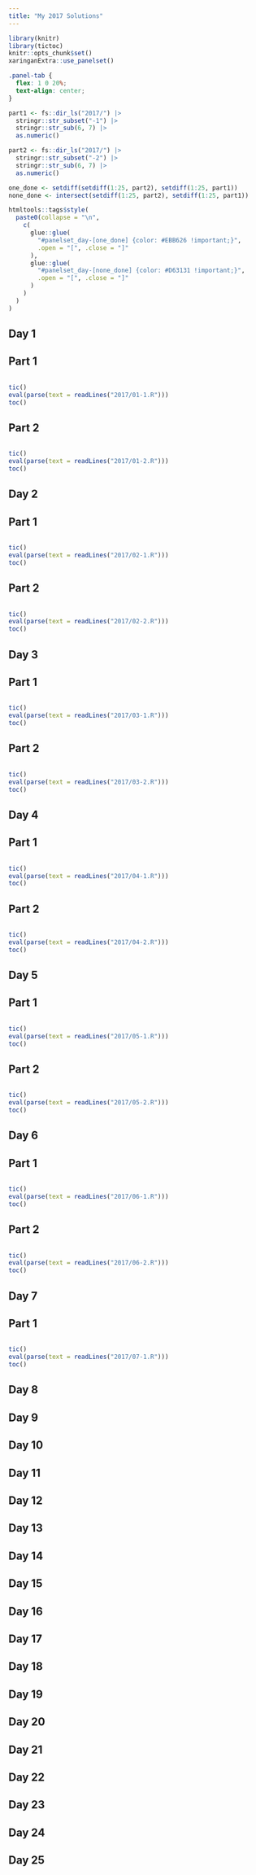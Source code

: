 ```yaml
---
title: "My 2017 Solutions"
---
```


```r
library(knitr)
library(tictoc)
knitr::opts_chunk$set()
xaringanExtra::use_panelset()
```

```css
.panel-tab {
  flex: 1 0 20%;
  text-align: center;
}
```

```r
part1 <- fs::dir_ls("2017/") |>
  stringr::str_subset("-1") |>
  stringr::str_sub(6, 7) |>
  as.numeric()

part2 <- fs::dir_ls("2017/") |>
  stringr::str_subset("-2") |>
  stringr::str_sub(6, 7) |>
  as.numeric()

one_done <- setdiff(setdiff(1:25, part2), setdiff(1:25, part1))
none_done <- intersect(setdiff(1:25, part2), setdiff(1:25, part1))

htmltools::tags$style(
  paste0(collapse = "\n",
    c(
      glue::glue(
        "#panelset_day-[one_done] {color: #EBB626 !important;}",
        .open = "[", .close = "]"
      ),
      glue::glue(
        "#panelset_day-[none_done] {color: #D63131 !important;}",
        .open = "[", .close = "]"
      )
    )
  )
)
```

::::: {.panelset}

::: {.panel}

# Day 1 {.panel-name}

## Part 1

```r
```

```r
tic()
eval(parse(text = readLines("2017/01-1.R")))
toc()
```

## Part 2

```r
```

```r
tic()
eval(parse(text = readLines("2017/01-2.R")))
toc()
```

:::

::: {.panel}

# Day 2 {.panel-name}

## Part 1

```r
```

```r
tic()
eval(parse(text = readLines("2017/02-1.R")))
toc()
```

## Part 2

```r
```

```r
tic()
eval(parse(text = readLines("2017/02-2.R")))
toc()
```

:::

::: {.panel}

# Day 3 {.panel-name}

## Part 1

```r
```

```r
tic()
eval(parse(text = readLines("2017/03-1.R")))
toc()
```

## Part 2

```r
```

```r
tic()
eval(parse(text = readLines("2017/03-2.R")))
toc()
```

:::

::: {.panel}

# Day 4 {.panel-name}

## Part 1

```r
```

```r
tic()
eval(parse(text = readLines("2017/04-1.R")))
toc()
```

## Part 2

```r
```

```r
tic()
eval(parse(text = readLines("2017/04-2.R")))
toc()
```

:::

::: {.panel}

# Day 5 {.panel-name}

## Part 1

```r
```

```r
tic()
eval(parse(text = readLines("2017/05-1.R")))
toc()
```

## Part 2

```r
```

```r
tic()
eval(parse(text = readLines("2017/05-2.R")))
toc()
```

:::

::: {.panel}

# Day 6 {.panel-name}

## Part 1

```r
```

```r
tic()
eval(parse(text = readLines("2017/06-1.R")))
toc()
```

## Part 2

```r
```

```r
tic()
eval(parse(text = readLines("2017/06-2.R")))
toc()
```

:::

::: {.panel}

# Day 7 {.panel-name}

## Part 1

```r
```

```r
tic()
eval(parse(text = readLines("2017/07-1.R")))
toc()
```

:::

::: {.panel}

# Day 8 {.panel-name}

:::

::: {.panel}

# Day 9 {.panel-name}

:::

::: {.panel}

# Day 10 {.panel-name}

:::

::: {.panel}

# Day 11 {.panel-name}

:::

::: {.panel}

# Day 12 {.panel-name}

:::

::: {.panel}

# Day 13 {.panel-name}

:::

::: {.panel}

# Day 14 {.panel-name}

:::

::: {.panel}

# Day 15 {.panel-name}

:::

::: {.panel}

# Day 16 {.panel-name}

:::

::: {.panel}

# Day 17 {.panel-name}

:::

::: {.panel}

# Day 18 {.panel-name}

:::

::: {.panel}

# Day 19 {.panel-name}

:::

::: {.panel}

# Day 20 {.panel-name}

:::

::: {.panel}

# Day 21 {.panel-name}

:::

::: {.panel}

# Day 22 {.panel-name}

:::

::: {.panel}

# Day 23 {.panel-name}

:::

::: {.panel}

# Day 24 {.panel-name}

:::

::: {.panel}

# Day 25 {.panel-name}

:::

:::::
